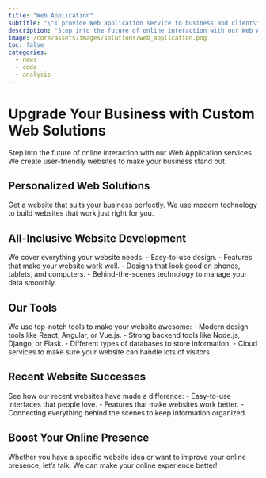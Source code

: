 ```yaml
---
title: "Web Application"
subtitle: "\"I provide Web application service to business and client\" "
description: "Step into the future of online interaction with our Web Application services. We create user-friendly websites to make your business stand out."
image: /core/assets/images/solutions/web_application.png
toc: false
categories:
  - news
  - code
  - analysis
---
```


# Upgrade Your Business with Custom Web Solutions

Step into the future of online interaction with our Web Application services. We create user-friendly websites to make your business stand out.

## Personalized Web Solutions
Get a website that suits your business perfectly. We use modern technology to build websites that work just right for you.

## All-Inclusive Website Development
We cover everything your website needs:
- Easy-to-use design.
- Features that make your website work well.
- Designs that look good on phones, tablets, and computers.
- Behind-the-scenes technology to manage your data smoothly.

## Our Tools
We use top-notch tools to make your website awesome:
- Modern design tools like React, Angular, or Vue.js.
- Strong backend tools like Node.js, Django, or Flask.
- Different types of databases to store information.
- Cloud services to make sure your website can handle lots of visitors.

## Recent Website Successes
See how our recent websites have made a difference:
- Easy-to-use interfaces that people love.
- Features that make websites work better.
- Connecting everything behind the scenes to keep information organized.

## Boost Your Online Presence
Whether you have a specific website idea or want to improve your online presence, let's talk. We can make your online experience better!
